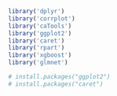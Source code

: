 
```r
library('dplyr')
library('corrplot')
library('caTools')
library('ggplot2')
library('caret')
library('rpart')
library('xgboost')
library('glmnet')
```

```r
# install.packages("ggplot2")
# install.packages("caret")
```

